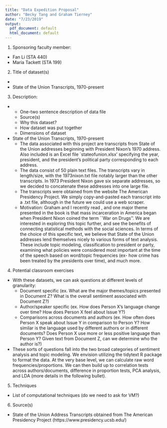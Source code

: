 ```yaml
---
title: "Data Expedition Proposal"
author: "Becky Tang and Graham Tierney"
date: "7/23/2019"
output:
  pdf_document: default
  html_document: default
---
```


1. Sponsoring faculty member: 
  + Fan Li (STA 440)
  + Maria Tackett (STA 199)
  
2. Title of dataset(s)
  + 
  + State of the Union Transcripts, 1970-present
  
3. Description:
  + 
    + One-two sentence description of data file 
    + Source(s)
    + Why this dataset?
    + How dataset was put together
    + Dimensions of dataset
  + State of the Union Transcripts, 1970-present
    + The data associated with this project are transcripts from State of the Union addresses beginning with President Nixon's 1970 address. Also included is an Excel file `stateofunion.xlsx' specifying the year, president, and the president's political party corresponding to each address. 
    + The data consist of 50 plain text files. The transcripts vary in length/size, with the 1973nixon.txt file notably larger than the other transcripts. In 1973 President Nixon gave six separate addresses, so we decided to concatenate these addresses into one large file. 
    + The transcripts were obtained from the website The American Presidency Project. We simply copy-and-pasted each transcript into a .txt file, although in the future we could use a web scraper. 
    + Motivation: Graham and I recently read \textit{The New Jim Crow: Mass Incarceration in the Age of Colorblindness}, and one major theme presented in the book is that mass incarceration in America began when President Nixon coined the term ``War on Drugs''. We are interested in exploring this topic further, and see the benefits of connecting statistical methods with the social sciences. In terms of the choice of this specific text, we believe that State of the Union addresses lend themselves nicely to various forms of text analysis. These include topic modeling, classification to president or party, examining what policies were considered most important at the time of the speech based on word/topic frequencies (ex- how crime has been treated by the presidents over time), and much more.
    
4. Potential classroom exercises
  + With these datasets, we can ask questions at different levels of granularity:
    + Document specific (ex. What are the major themes/topics presented in Document Z? What is the overall sentiment associated with Document Z?)
    + Author/speaker specific (ex. How does Person X's language change over time? How does Person X feel about Issue Y?)
    + Comparisons across documents and authors (ex. How often does Person X speak about Issue Y in comparison to Person Y? How similar is the language used by different authors or in different documents? Does Person X use more or less positive language than Person Y? Given text from Document Z, can we determine who the author is?)
  + These sorts of questions fall into the two broad categories of sentiment analysis and topic modeling. We envision utilizing the tidytext R package to format the data. At the very base level, we can calculate raw word frequencies/proportions. We can then build up to correlation tests across authors/documents, difference in proportion tests, PCA analysis, and LDA (more details in the following bullet).
5. Techniques
  + List of computational techniques (do we need to ask for VM?)
6. Source(s)
  + State of the Union Address Transcripts obtained from The American Presidency Project (https://www.presidency.ucsb.edu/)